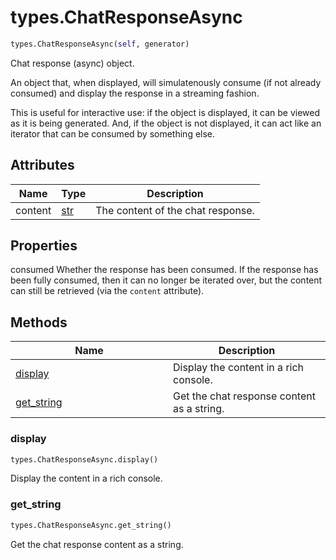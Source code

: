 # types.ChatResponseAsync { #chatlas.types.ChatResponseAsync }

```python
types.ChatResponseAsync(self, generator)
```

Chat response (async) object.

An object that, when displayed, will simulatenously consume (if not
already consumed) and display the response in a streaming fashion.

This is useful for interactive use: if the object is displayed, it can
be viewed as it is being generated. And, if the object is not displayed,
it can act like an iterator that can be consumed by something else.

## Attributes {.doc-section .doc-section-attributes}

| Name    | Type         | Description                       |
|---------|--------------|-----------------------------------|
| content | [str](`str`) | The content of the chat response. |

## Properties {.doc-section .doc-section-properties}

consumed
    Whether the response has been consumed. If the response has been fully
    consumed, then it can no longer be iterated over, but the content can
    still be retrieved (via the `content` attribute).

## Methods

| Name | Description |
| --- | --- |
| [display](#chatlas.types.ChatResponseAsync.display) | Display the content in a rich console. |
| [get_string](#chatlas.types.ChatResponseAsync.get_string) | Get the chat response content as a string. |

### display { #chatlas.types.ChatResponseAsync.display }

```python
types.ChatResponseAsync.display()
```

Display the content in a rich console.

### get_string { #chatlas.types.ChatResponseAsync.get_string }

```python
types.ChatResponseAsync.get_string()
```

Get the chat response content as a string.